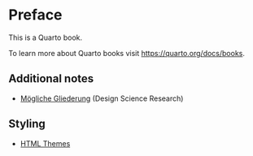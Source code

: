 # Preface {.unnumbered}

This is a Quarto book.

To learn more about Quarto books visit <https://quarto.org/docs/books>.


## Additional notes

- [Mögliche Gliederung](https://kirenz.github.io/thesis-guide/docs/design-science-research-gliederung.html) (Design Science Research)

## Styling

- [HTML Themes](https://quarto.org/docs/output-formats/html-themes.html)
